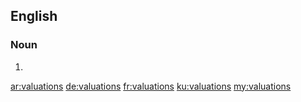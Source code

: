 ==English==

===Noun===
{{head|en|plural}}

# {{plural of|valuation|lang=en|nocat=1}}

[[ar:valuations]]
[[de:valuations]]
[[fr:valuations]]
[[ku:valuations]]
[[my:valuations]]